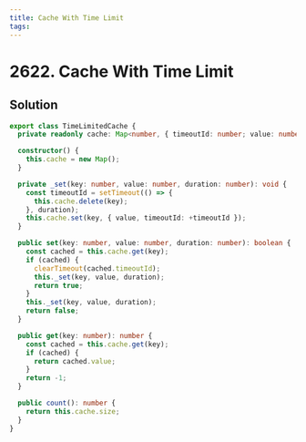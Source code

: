 ```yaml
---
title: Cache With Time Limit
tags:
---
```


# 2622. Cache With Time Limit

<Badges>
<LevelBadge level="medium" />

</Badges>

## Solution

```typescript filename="solution.ts" copy
export class TimeLimitedCache {
  private readonly cache: Map<number, { timeoutId: number; value: number }>;

  constructor() {
    this.cache = new Map();
  }

  private _set(key: number, value: number, duration: number): void {
    const timeoutId = setTimeout(() => {
      this.cache.delete(key);
    }, duration);
    this.cache.set(key, { value, timeoutId: +timeoutId });
  }

  public set(key: number, value: number, duration: number): boolean {
    const cached = this.cache.get(key);
    if (cached) {
      clearTimeout(cached.timeoutId);
      this._set(key, value, duration);
      return true;
    }
    this._set(key, value, duration);
    return false;
  }

  public get(key: number): number {
    const cached = this.cache.get(key);
    if (cached) {
      return cached.value;
    }
    return -1;
  }

  public count(): number {
    return this.cache.size;
  }
}
```

<ProblemLink
  codingSite="leetcode"
  href="https://leetcode.com/problems/cache-with-time-limit"
  title="Cache With Time Limit"
/>
